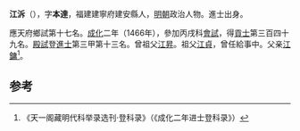 {{Disputed|time=2021-12-05T20:32:18+00:00}}
'''江泝'''（{{bd|1428年||？}}），字'''本達'''，福建建寧府建安縣人，[[明朝|明朝]]政治人物。進士出身。

應天府鄉試第十七名。[[成化|成化]]二年（1466年），參加丙戌科[[會試|會試]]，得[[貢士|貢士]]第三百四十九名。[[殿試|殿試]]登[[進士|進士]]第三甲第十三名。曾祖父[[江昇|江昇]]。祖父[[江貞|江貞]]，曾任給事中。父亲[[江鏞|江鏞]]<ref>《天一阁藏明代科举录选刊·登科录》（《成化二年进士登科录》）</ref>。

==参考==
{{reflist}}
{{明朝人物小作品}}
{{成化二年丙戌科殿試金榜}}